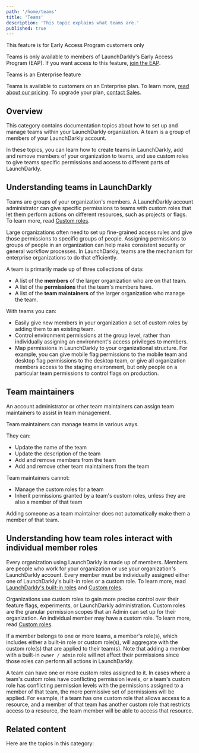 ```yaml
---
path: '/home/teams'
title: 'Teams'
description: 'This topic explains what teams are.'
published: true
---
```


<Callout intent="info">
  <CalloutTitle>This feature is for Early Access Program customers only</CalloutTitle>
  <CalloutDescription>

Teams is only available to members of LaunchDarkly's Early Access Program (EAP). If you want access to this feature, [join the EAP](https://docs.google.com/forms/d/e/1FAIpQLScJ5qCC_RZTW9pPSXVZk9HaKzpltNAeoQb2t6gh7dLicwQWQQ/viewform).

  </CalloutDescription>
</Callout>

<Callout intent="primary">
  <CalloutTitle>Teams is an Enterprise feature</CalloutTitle>
  <CalloutDescription>

Teams is available to customers on an Enterprise plan. To learn more, [read about our pricing](https://launchdarkly.com/pricing/). To upgrade your plan, [contact Sales](https://launchdarkly.com/contact-sales/).

  </CalloutDescription>
</Callout>

## Overview

This category contains documentation topics about how to set up and manage teams within your LaunchDarkly organization. A team is a group of members of your LaunchDarkly account.

In these topics, you can learn how to create teams in LaunchDarkly, add and remove members of your organization to teams, and use custom roles to give teams specific permissions and access to different parts of LaunchDarkly.

## Understanding teams in LaunchDarkly

Teams are groups of your organization's members. A LaunchDarkly account administrator can give specific permissions to teams with custom roles that let them perform actions on different resources, such as projects or flags. To learn more, read [Custom roles](https://docs.launchdarkly.com/home/members/custom-roles).

Large organizations often need to set up fine-grained access rules and give those permissions to specific groups of people. Assigning permissions to groups of people in an organization can help make consistent security or general workflow processes. In LaunchDarkly, teams are the mechanism for enterprise organizations to do that efficiently.

A team is primarily made up of three collections of data:
* A list of the **members** of the larger organization who are on that team.
* A list of the **permissions** that the team's members have.
* A list of the **team maintainers** of the larger organization who manage the team.

With teams you can:
* Easily give new members in your organization a set of custom roles by adding them to an existing team.
* Control environment permissions at the group level, rather than individually assigning an environment's access privileges to members.
* Map permissions in LaunchDarkly to your organizational structure. For example, you can give mobile flag permissions to the mobile team and desktop flag permissions to the desktop team, or give all organization members access to the staging environment, but only people on a particular team permissions to control flags on production.

## Team maintainers

An account administrator or other team maintainers can assign team maintainers to assist in team management.

Team maintainers can manage teams in various ways. 

They can:
* Update the name of the team
* Update the description of the team
* Add and remove members from the team
* Add and remove other team maintainers from the team

Team maintainers cannot:
* Manage the custom roles for a team
* Inherit permissions granted by a team's custom roles, unless they are also a member of that team

Adding someone as a team maintainer does not automatically make them a member of that team.

## Understanding how team roles interact with individual member roles

Every organization using LaunchDarkly is made up of members. Members are people who work for your organization or use your organization's LaunchDarkly account. Every member must be individually assigned either one of LaunchDarkly's built-in roles or a custom role. To learn more, read [LaunchDarkly's built-in roles](/home/members/built-in-roles) and [Custom roles](/home/members/custom-roles).

Organizations use custom roles to gain more precise control over their feature flags, experiments, or LaunchDarkly administration. Custom roles are the granular permission scopes that an Admin can set up for their organization. An individual member may have a custom role. To learn more, read [Custom roles](/home/members/custom-roles).

If a member belongs to one or more teams, a member's role(s), which includes either a built-in role or custom role(s), will aggregate with the custom role(s) that are applied to their team(s). Note that adding a member with a built-in `owner / admin` role will not affect their permissions since those roles can perform all actions in LaunchDarkly.

A team can have one or more custom roles assigned to it. In cases where a team's custom roles have conflicting permission levels, or a team's custom role has conflicting permission levels with the permissions assigned to a member of that team, the more permissive set of permissions will be applied. For example, if a team has one custom role that allows access to a resource, and a member of that team has another custom role that restricts access to a resource, the team member will be able to access that resource.

## Related content

Here are the topics in this category:

<ChildPageList path="/home/teams" unsorted="true" />
